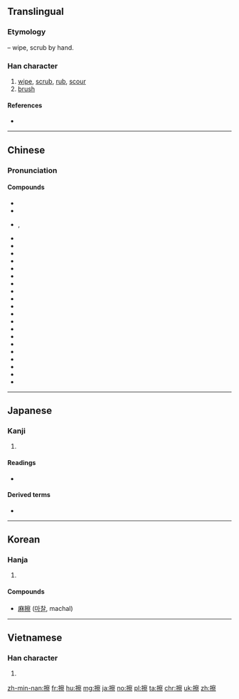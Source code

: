 ==Translingual==

===Etymology===
{{Han compound|手|alt1=扌|t1=hand|察|ls=psc|c1=s|c2=p}} – wipe, scrub by hand.

===Han character===
{{Han char|rn=64|rad=手|as=14|sn=17|four=53091|canj=QJBF|ids=⿰扌察}}

# [[wipe]], [[scrub]], [[rub]], [[scour]]
# [[brush]]

====References====
* {{Han ref|kx=0460.090|dkj=12862|dj=0808.290|hdz=31977.030|uh=64E6|ud=25830|bh=C0BF|bd=49343}}

----

==Chinese==
{{zh-forms}}

===Pronunciation===
{{zh-pron
|m=cā
|c=caat3
|ma=y
|cat=verb
}}

====Compounds====
* {{l|zh|擦棒球}}
* {{l|zh|擦背}}
* {{l|zh|擦边}}, {{l|zh|擦边儿}}
* {{l|zh|擦边球}}
* {{l|zh|擦布}}
* {{l|zh|擦黑儿}}
* {{l|zh|擦痕}}
* {{l|zh|擦磨}}
* {{l|zh|擦屁股}}
* {{l|zh|擦破}}
* {{l|zh|擦拳摩掌}}
* {{l|zh|擦伤|tr=cāshāng}}
* {{l|zh|擦拭}}
* {{l|zh|擦网球}}
* {{l|zh|擦洗}}
* {{l|zh|擦眼抹泪}}
* {{l|zh|擦音|tr=cāyīn||fricative}}
* {{l|zh|擦澡}}
* {{l|zh|擦脂抹粉}}
* {{l|zh|破擦音|tr=pòcāyīn||affricate}}
* {{l|zh|破裂摩擦音|tr=pòliè mócāyīn||affricate}}
* {{l|zh|塞擦音|tr=sècāyīn||affricate}}
* {{l|zh|嘶擦音|tr=sīcāyīn||sibilant}}

----

==Japanese==

===Kanji===
{{ja-kanji|grade=c|rs=手14}}

# {{defn|lang=ja|sort=手14}}

====Readings====
* {{ja-readings|goon=[[さち]] (sachi)|kanon=[[さつ]] (satsu)|kun=[[する]] (suru), [[さする]] (sasuru)}}

====Derived terms====
* {{l|ja|靴擦れ|tr=[[くつずれ]], kutsuzure}}

----

==Korean==

===Hanja===
{{ko-hanja|hangeul=[[찰]]|eumhun=|rv=chal|mr=ch'al|y=chal}}

# {{defn|lang=ko|sort=手14}}

====Compounds====
* [[麻擦]] ([[마찰]], machal)

----

==Vietnamese==

===Han character===
{{vi-hantu|[[sát]], [[xát]], [[xớt]]|rs=手14}}

# {{defn|lang=vi|sort=手14}}

[[zh-min-nan:擦]]
[[fr:擦]]
[[hu:擦]]
[[mg:擦]]
[[ja:擦]]
[[no:擦]]
[[pl:擦]]
[[ta:擦]]
[[chr:擦]]
[[uk:擦]]
[[zh:擦]]
